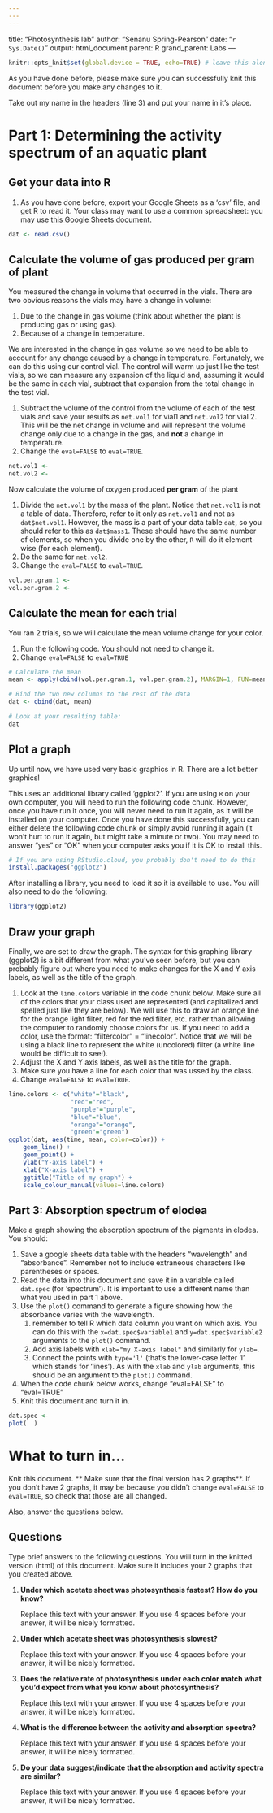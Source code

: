 ```yaml
---
---
---
```

title: "Photosynthesis lab"
author: "Senanu Spring-Pearson"
date: "`r Sys.Date()`"
output: html_document
parent: R
grand_parent: Labs
---

```r
knitr::opts_knit$set(global.device = TRUE, echo=TRUE) # leave this alone
```

As you have done before, please make sure you can successfully knit this document before you make any changes to it.

Take out my name in the headers (line 3) and put your name in it's place.

# Part 1: Determining the activity spectrum of an aquatic plant

## Get your data into R

1. As you have done before, export your Google Sheets as a 'csv' file, and get R to read
it. Your class may want to use a common spreadsheet: you may use <a href="https://docs.google.com/spreadsheets/d/1QxJBBo0fDiYYTQaGXS1sqBz80HF8exG7t8U_wnJGAk0/edit?usp=sharing" target="_blank">this Google Sheets document.</a>

```r
dat <- read.csv()
```

## Calculate the volume of gas produced per gram of plant

You measured the change in volume that occurred in the vials. There are two obvious
reasons the vials may have a change in volume:

1. Due to the change in gas volume (think about whether the plant is producing
gas or using gas).
2. Because of a change in temperature.

We are interested in the change in gas volume so we need to be able to account for
any change caused by a change in temperature. Fortunately, we can do this using our
control vial. The control will warm up just like the test vials, so we can measure
any expansion of the liquid and, assuming it would be the same in each vial, subtract
that expansion from the total change in the test vial.

1. Subtract the volume of the control from the volume of each of the test vials
and save your results as `net.vol1` for vial1 and `net.vol2` for vial 2. This will
be the net change in volume and will represent the volume change only due to
a change in the gas, and **not** a change in temperature.
2. Change the `eval=FALSE` to `eval=TRUE`.

```r
net.vol1 <-
net.vol2 <-
```

Now calculate the volume of oxygen produced **per gram** of the plant

1. Divide the `net.vol1` by the mass of the plant. Notice that `net.vol1` is
not a table of data. Therefore, refer to it only as `net.vol1` and not as `dat$net.vol1`.
However, the mass is a part of your data table `dat`, so you should
refer to this as `dat$mass1`. These should have the same number of elements, so
when you divide one by the other, `R` will do it element-wise (for each element).
1. Do the same for `net.vol2`.
2. Change the `eval=FALSE` to `eval=TRUE`.

```r
vol.per.gram.1 <-
vol.per.gram.2 <-
```

## Calculate the mean for each trial

You ran 2 trials, so we will calculate the mean volume change for your color.

1. Run the following code. You should not need to change it.
2. Change `eval=FALSE` to `eval=TRUE`

```r
# Calculate the mean
mean <- apply(cbind(vol.per.gram.1, vol.per.gram.2), MARGIN=1, FUN=mean)

# Bind the two new columns to the rest of the data
dat <- cbind(dat, mean)

# Look at your resulting table:
dat
```

## Plot a graph

Up until now, we have used very basic graphics in R. There are a lot better graphics!

This uses an additional library called 'ggplot2'. If you are using `R` on your
own computer, you will need to run the following code chunk. However, once you
have run it once, you will never need to run it again, as it will be installed
on your computer. Once you have done this successfully, you can either delete the following
code chunk or simply avoid running it again (it won't hurt to run it again, but
might take a minute or two). You may need to answer "yes" or "OK" when your computer
asks you if it is OK to install this.

```r
# If you are using RStudio.cloud, you probably don't need to do this
install.packages("ggplot2")
```

After installing a library, you need to load it so it is available to use. You will
also need to do the following:

```r
library(ggplot2)
```

## Draw your graph

Finally, we are set to draw the graph. The syntax for this graphing library (ggplot2)
is a bit different from what you've seen before, but you can probably figure out
where you need to make changes for the X and Y axis labels, as well as the title
of the graph.

1. Look at the `line.colors` variable in the code chunk below. Make sure all of
the colors that your class used are represented (and capitalized and spelled just like
they are below). We will use this to draw an
orange line for the orange light filter, red for the red filter, etc. rather than
allowing the computer to randomly choose colors for us. If you need to add a color, use
the format: "filtercolor" = "linecolor". Notice that we will be using a black line to represent
the white (uncolored) filter (a white line would be difficult to see!).
2. Adjust the X and Y axis labels, as well as the title for the graph.
3. Make sure you have a line for each color that was ussed by the class.
4. Change `eval=FALSE` to `eval=TRUE`.

```r
line.colors <- c("white"="black",
                 "red"="red",
                 "purple"="purple",
                 "blue"="blue",
                 "orange"="orange",
                 "green"="green")
ggplot(dat, aes(time, mean, color=color)) +
    geom_line() +
    geom_point() +
    ylab("Y-axis label") +
    xlab("X-axis label") +
    ggtitle("Title of my graph") +
    scale_colour_manual(values=line.colors)


```


## Part 3: Absorption spectrum of elodea

Make a graph showing the absorption spectrum of the pigments in elodea. You should:

1. Save a google sheets data table with the headers "wavelength" and "absorbance". Remember not to include extraneous characters like parentheses or spaces.
2. Read the data into this document and save it in a variable called `dat.spec` (for 'spectrum'). It is important to use a different name than what you used in part 1 above.
3. Use the `plot()` command to generate a figure showing how the absorbance varies with the wavelength.
    1. remember to tell R which data column you want on which axis. You can do this with the `x=dat.spec$variable1` and `y=dat.spec$variable2` arguments to the `plot()` command.
    2. Add axis labels with `xlab="my X-axis label"` and similarly for `ylab=`.
    3. Connect the points with `type='l'` (that's the lower-case letter 'l' which stands for 'lines'). As with the `xlab` and `ylab` arguments, this should be an argument to the `plot()` command.
4. When the code chunk below works, change "eval=FALSE" to "eval=TRUE"
5. Knit this document and turn it in.

```r
dat.spec <-
plot(  )
```

# What to turn in...

Knit this document. ** Make sure that the final version has 2 graphs**. If you don't have 2 graphs, it may be because you didn't change `eval=FALSE` to `eval=TRUE`, so check that those are all changed.

Also, answer the questions below.

## Questions

Type brief answers to the following questions. You will turn in the knitted version
(html) of this document. Make sure it includes your 2 graphs that you created above.

1. **Under which acetate sheet was photosynthesis fastest? How do you know?**

    Replace this text with your answer. If you use 4 spaces before your answer, it will be nicely formatted.

2. **Under which acetate sheet was photosynthesis slowest?**

    Replace this text with your answer. If you use 4 spaces before your answer, it will be nicely formatted.

3. **Does the relative rate of photosynthesis under each color match what you'd expect from what you konw about photosynthesis?**

    Replace this text with your answer. If you use 4 spaces before your answer, it will be nicely formatted.

3. **What is the difference between the activity and absorption spectra?**

    Replace this text with your answer. If you use 4 spaces before your answer, it will be nicely formatted.

4. **Do your data suggest/indicate that the absorption and activity spectra are similar?**

    Replace this text with your answer. If you use 4 spaces before your answer, it will be nicely formatted.
